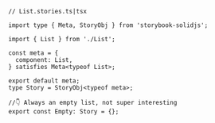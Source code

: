 ```tsx
// List.stories.ts|tsx

import type { Meta, StoryObj } from 'storybook-solidjs';

import { List } from './List';

const meta = {
  component: List,
} satisfies Meta<typeof List>;

export default meta;
type Story = StoryObj<typeof meta>;

//👇 Always an empty list, not super interesting
export const Empty: Story = {};
```
